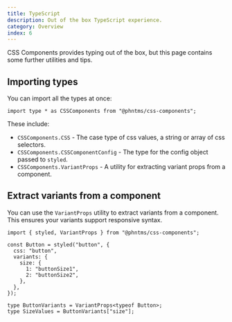 ```yaml
---
title: TypeScript
description: Out of the box TypeScript experience.
category: Overview
index: 6
---
```


CSS Components provides typing out of the box, but this page contains some further utilities and tips.

## Importing types

You can import all the types at once:

```tsx
import type * as CSSComponents from "@phntms/css-components";
```

These include:

- `CSSComponents.CSS` - The case type of css values, a string or array of css selectors.
- `CSSComponents.CSSComponentConfig` - The type for the config object passed to `styled`.
- `CSSComponents.VariantProps` - A utility for extracting variant props from a component.

## Extract variants from a component

You can use the `VariantProps` utility to extract variants from a component. This ensures your variants support responsive syntax.

```tsx
import { styled, VariantProps } from "@phntms/css-components";

const Button = styled("button", {
  css: "button",
  variants: {
    size: {
      1: "buttonSize1",
      2: "buttonSize2",
    },
  },
});

type ButtonVariants = VariantProps<typeof Button>;
type SizeValues = ButtonVariants["size"];
```
